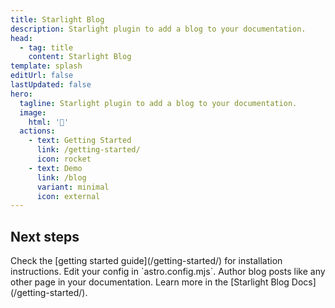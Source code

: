 ```yaml
---
title: Starlight Blog
description: Starlight plugin to add a blog to your documentation.
head:
  - tag: title
    content: Starlight Blog
template: splash
editUrl: false
lastUpdated: false
hero:
  tagline: Starlight plugin to add a blog to your documentation.
  image:
    html: '📰'
  actions:
    - text: Getting Started
      link: /getting-started/
      icon: rocket
    - text: Demo
      link: /blog
      variant: minimal
      icon: external
---
```



## Next steps

<CardGrid stagger>
  <Card title="Install the plugin" icon="puzzle">
    Check the [getting started guide](/getting-started/) for installation instructions.
  </Card>
  <Card title="Configure the plugin" icon="setting">
    Edit your config in `astro.config.mjs`.
  </Card>
  <Card title="Write blog posts" icon="rocket">
    Author blog posts like any other page in your documentation.
  </Card>
  <Card title="Read the docs" icon="open-book">
    Learn more in the [Starlight Blog Docs](/getting-started/).
  </Card>
</CardGrid>
